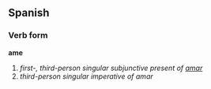 ==Spanish==
===Verb form===
'''ame'''

# ''first-, third-person singular subjunctive present of [[amar]]''
# ''third-person singular imperative of amar''